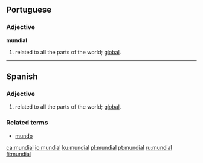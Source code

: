 ==Portuguese==

===Adjective===
'''mundial'''

# related to all the parts of the world; [[global]].

----

==Spanish==

===Adjective===
{{es-adj|f=mundial|pl=mundiales}}

# related to all the parts of the world; [[global]].

===Related terms===
* [[mundo]]

[[ca:mundial]]
[[io:mundial]]
[[ku:mundial]]
[[pl:mundial]]
[[pt:mundial]]
[[ru:mundial]]
[[fi:mundial]]